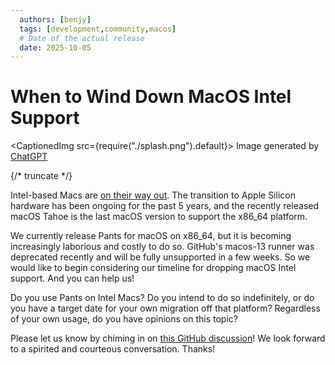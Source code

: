 ```yaml
---
  authors: [benjy]
  tags: [development,community,macos]
  # Date of the actual release
  date: 2025-10-05
---
```


# When to Wind Down MacOS Intel Support

<CaptionedImg src={require("./splash.png").default}>
  Image generated by [ChatGPT](https://chatgpt.com/)
</CaptionedImg>

{/* truncate */}

Intel-based Macs are [on their way out](https://mbsdirect.com/mbs-blog/article-upgrade-soon-intel-based-macs-and-apps-are-on-their-way-out). The transition to Apple Silicon hardware has been ongoing for the past 5 years, and the recently released macOS Tahoe is the last macOS version to support the x86_64 platform.

We currently release Pants for macOS on x86_64, but it is becoming increasingly laborious and costly to do so. GitHub's macos-13 runner was deprecated recently and will be fully unsupported in a few weeks. So we would like to begin considering our timeline for dropping macOS Intel support. And you can help us!

Do you use Pants on Intel Macs? Do you intend to do so indefinitely, or do you have a target date for your own migration off that platform? Regardless of your own usage, do you have opinions on this topic?

Please let us know by chiming in on [this GitHub discussion](https://github.com/pantsbuild/pants/discussions/22711)! We look forward to a spirited and courteous conversation. Thanks!
